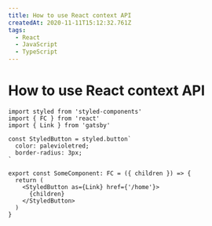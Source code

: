 ```yaml
---
title: How to use React context API
createdAt: 2020-11-11T15:12:32.761Z
tags:
  - React
  - JavaScript
  - TypeScript
---
```


# How to use React context API



```tsx [5-7]
import styled from 'styled-components'
import { FC } from 'react'
import { Link } from 'gatsby'

const StyledButton = styled.button`
  color: palevioletred;
  border-radius: 3px;
`

export const SomeComponent: FC = ({ children }) => {
  return (
    <StyledButton as={Link} href={'/home'}>
      {children}
    </StyledButton>
  )
}
```
